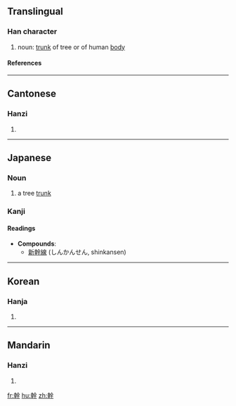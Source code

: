 {{see|干|榦}}

==Translingual==
===Han character===
{{Han char|rn=51|rad=干|as=10|sn=13|four=4844<sub>1</sub>|canj=十十人一十 (JJOMJ)}}
# noun: [[trunk]] of tree or of human [[body]]

====References====
{{Han ref|kx=0341.090|dkj=09183|dj=0650.010|hdz=10409.090|uh=5E79|ud=24185|bh=B746|bd=46918}}
----
==Cantonese==
===Hanzi===
{{yue-hanzi|jyut=|y=gon3}}
# {{defn|Cantonese}}
----
== Japanese ==
=== Noun ===
{{ja-noun|k|hira=みき|rom=miki}}
# a tree [[trunk]]
===Kanji===
{{ja-kanji|grade=5|rs=十11}}
====Readings====
{{ja-readings|on=[[かん]] (kan)|kun=[[みき]] (miki), [[わざ]] (waza)}}
* '''Compounds''':
** [[新幹線]] (しんかんせん, shinkansen)
----
==Korean==
===Hanja===
{{ko-hanja|hangeul=[[간]]|rv=gan|mr=kan}}
# {{defn|Korean}}
----
==Mandarin==
===Hanzi===
{{cmn-hanzi|sim=干|pin=[[gàn]] (gan4)|wg=kan<sup>4</sup>}}
# {{defn|Mandarin}}

[[fr:幹]]
[[hu:幹]]
[[zh:幹]]